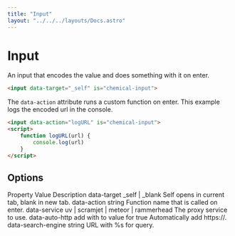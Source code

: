 ```yaml
---
title: "Input"
layout: "../../../layouts/Docs.astro"
---
```



# Input

An input that encodes the value and does something with it on enter.

```html
<input data-target="_self" is="chemical-input">
```

The `data-action` attribute runs a custom function on enter. This example logs the encoded url in the console.

```html
<input data-action="logURL" is="chemical-input">
<script>
    function logURL(url) {
        console.log(url)
    }
</script>
```

## Options

<Table className="not-prose">
  <TableHeader>
    <TableRow>
      <TableHead>Property</TableHead>
      <TableHead>Value</TableHead>
      <TableHead className="text-right">Description</TableHead>
    </TableRow>
  </TableHeader>
  <TableBody>
    <TableRow>
      <TableCell>data-target</TableCell>
      <TableCell>_self | _blank</TableCell>
      <TableCell className="text-right">Self opens in current tab, blank in new tab.</TableCell>
    </TableRow>
    <TableRow>
      <TableCell>data-action</TableCell>
      <TableCell>string</TableCell>
      <TableCell className="text-right">Function name that is called on enter.</TableCell>
    </TableRow>
    <TableRow>
      <TableCell>data-service</TableCell>
      <TableCell>uv | scramjet | meteor | rammerhead</TableCell>
      <TableCell className="text-right">The proxy service to use.</TableCell>
    </TableRow>
    <TableRow>
      <TableCell>data-auto-http</TableCell>
      <TableCell>add with to value for true</TableCell>
      <TableCell className="text-right">Automatically add https://.</TableCell>
    </TableRow>
    <TableRow>
      <TableCell>data-search-engine</TableCell>
      <TableCell>string</TableCell>
      <TableCell className="text-right">URL with %s for query.</TableCell>
    </TableRow>
  </TableBody>
</Table>
